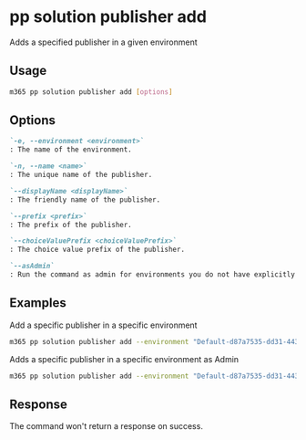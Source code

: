 
# pp solution publisher add

Adds a specified publisher in a given environment

## Usage

```sh
m365 pp solution publisher add [options]
```

## Options

```md defintion-list
`-e, --environment <environment>`
: The name of the environment.

`-n, --name <name>`
: The unique name of the publisher.

`--displayName <displayName>`
: The friendly name of the publisher.

`--prefix <prefix>`
: The prefix of the publisher.

`--choiceValuePrefix <choiceValuePrefix>`
: The choice value prefix of the publisher.

`--asAdmin`
: Run the command as admin for environments you do not have explicitly assigned permissions to.
```

<Global />

## Examples

Add a specific publisher in a specific environment

```sh
m365 pp solution publisher add --environment "Default-d87a7535-dd31-4437-bfe1-95340acd55c5" --name "Contoso" --displayName "Contoso" --prefix "new" --choiceValuePrefix 10000
```

Adds a specific publisher in a specific environment as Admin

```sh
m365 pp solution publisher add --environment "Default-d87a7535-dd31-4437-bfe1-95340acd55c5" --name "Contoso" --displayName "Contoso" --prefix "new" --choiceValuePrefix 10000 --asAdmin
```

## Response

The command won't return a response on success.
